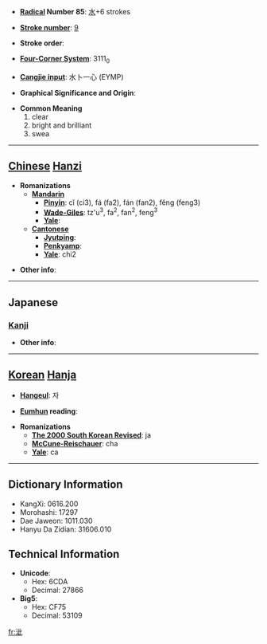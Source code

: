 * '''[[Wiktionary:Chinese radical index| Radical]] Number 85''': [[Wiktionary:Chinese radical index 水|水]]+6 strokes

* '''[[Wiktionary:Chinese total strokes index|Stroke number]]''': [[Wiktionary:Chinese total strokes index 9|9]]

* '''Stroke order''': 

* '''[[Wiktionary:Chinese four corner index|Four-Corner System]]''': 3111<sub>0</sub>

* '''[[Wiktionary:Chinese Cangjie index|Cangjie input]]''': 水卜一心 (EYMP)

* '''Graphical Significance and Origin''': 

* '''Common Meaning'''
*#clear
*# bright and brilliant
*# swea


----

== [[Chinese]] [[Hanzi]] ==

* '''Romanizations'''
** '''[[Mandarin]]'''
*** '''[[Pinyin]]''': cǐ (ci3), fá (fa2), fán (fan2), fěng (feng3)
*** '''[[Wade-Giles]]''': tz'u<sup>3</sup>, fa<sup>2</sup>, fan<sup>2</sup>, feng<sup>3</sup>
*** '''[[Yale]]''': 
** '''[[Cantonese]]'''
*** '''[[Jyutping]]''':
*** '''[[Penkyamp]]''': 
*** '''[[Yale]]''': chi2

* '''Other info''': 

----

==Japanese==
===[[Kanji]]===
{{kanji|on readings=[[せい]] (sei), [[さい]] (sai), [[し]] (shi)
|kun readings=[[きよい]] (kiyoi)
}}

* '''Other info''':  

----

== [[Korean]] [[Hanja]] ==

* '''[[Hangeul]]''': 자

* '''[[Eumhun]] reading''': 

* '''Romanizations'''
** '''[[The 2000 South Korean Revised Romanization|The 2000 South Korean Revised]]''': ja
** '''[[McCune-Reischauer]]''': cha
** '''[[Yale]]''': ca

----

== Dictionary Information ==

* KangXi: 0616.200
* Morohashi: 17297
* Dae Jaweon: 1011.030
* Hanyu Da Zidian: 31606.010

== Technical Information ==

* '''Unicode''':
** Hex: 6CDA
** Decimal: 27866
* '''Big5''':
** Hex: CF75
** Decimal: 53109

[[fr:泚]]